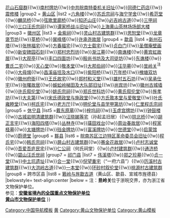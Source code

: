 {{Navbox
|name = 黄山市境内的安徽省文物保护单位
|title = [[安徽省文物保护单位#黄山市|黄山市境内的安徽省文物保护单位]]
|titlestyle =
|image =
|style = text-align:left;
|groupstyle = width:7em;text-align:center;
|state = {{{state<includeonly>|collapsed</includeonly>}}}
|above =
|group1 = [[屯溪区]]
|list1 = [[程氏宗祠覃思堂|程氏宗祠]]{{!w}}[[花山谜窟|花山石窟群]]{{!w}}[[南村牌坊]]{{!w}}[[中共皖南特委机关旧址]]{{!w}}[[同德仁|同德仁药店]]{{!w}}[[震修楼]]
|group2 = [[黄山区]]
|list2 =[[六角楼]]{{!w}}[[苏氏宗祠]]与[[海宁学舍]]{{!w}}[[希范堂]]{{!w}}[[麟凤桥]]{{!w}}[[弦歌里廊桥]]{{!w}}[[知还山庄]]{{!w}}[[必吉岭古道]]{{!w}}[[三甲祠]]{{!w}}[[三口汪氏宗祠]]{{!w}}[[谭家桥战斗旧址]]{{!w}}[[上海黄山茶林场场部大楼]]
|group3 = [[徽州区]]
|list3 = [[金紫祠]]{{!w}}[[灵山村|灵山村古建筑群]]{{!w}}[[思恕堂]]{{!w}}[[龙章褒节坊]]{{!w}}[[莘桥]]{{!w}}[[巽峰塔 (黄山)|巽峰塔]]{{!w}}[[许承尧故居]]
|group4 = [[歙县]]
|list4 =[[新州石塔]]{{!w}}[[张林福宅]]{{!w}}[[方春福宅]]{{!w}}[[方士载宅]]{{!w}}[[贞白里坊|贞白门]]{{!w}}[[圣僧庵壁画]]{{!w}}[[歙县博物馆|新安碑园石刻]]{{!w}}[[郑村忠烈坊]]{{!w}}[[渐江墓]]{{!w}}[[徽州府衙|南谯楼]]{{!w}}[[黄宾虹故居 (歙县)|黄宾虹故居]]{{!w}}[[大观亭]]{{!w}}[[丰口四面坊]]{{!w}}[[殷尚书坊及大司徒坊]]{{!w}}[[徽州府衙|东谯楼]]{{!w}}[[曹氏二宅]]{{!w}}[[天心堂]]{{!w}}[[敬本堂]]{{!w}}[[大邦伯祠]]{{!w}}[[汪华墓]]{{!w}}[[昱岭关]]<sup>注</sup>{{!w}}[[大母堨]]{{!w}}[[昌溪庙坦及水口]]{{!w}}[[紫阳桥]]{{!w}}[[万年桥 (歙县)|万年桥]]{{!w}}[[槐塘双坊]]{{!w}}[[徽州府衙]]{{!w}}[[王氏故宅]]{{!w}}[[郑村和义堂]]{{!w}}[[雄村五石坊]]{{!w}}[[吴承仕宅]]{{!w}}[[张曙故居]]{{!w}}[[蜈蚣岭梯田及大队部旧址]]{{!w}}[[尚宾坊]]{{!w}}[[歙县城墙|徽州古城墙]]{{!w}}[[许氏叙伦堂]]{{!w}}[[姚氏宗祠 (歙县)|姚氏宗祠]]{{!w}}[[郑氏世科坊]]{{!w}}[[黄氏叙伦堂]]{{!w}}[[旌孝坊]]{{!w}}[[大夫第 (歙县)|大夫第]]{{!w}}[[宋氏德政堂与施政堂]]{{!w}}[[方氏敦本堂与爱敬堂]]{{!w}}[[叶氏雍睦堂]]{{!w}}[[柯氏宅]]{{!w}}[[老方厅]]{{!w}}[[歙县文庙|明伦堂与县学甲第坊]]{{!w}}[[仁里程氏宗祠]]
|group5 = [[休宁县]]
|list5 =[[戴东原墓]]{{!w}}[[梓坞祠]]{{!w}}[[玉虚宫 (齐云山)|玉虚宫牌坊]]{{!w}}[[休宁县衙|钟鼓楼]]{{!w}}[[古城岩|古城岩明清建筑群]]{{!w}}[[汪晓娣等宅]]（孙起孟旧居）{{!w}}[[拱北桥 (休宁)|拱北桥]]{{!w}}[[胡正言故居|胡正言宅]]{{!w}}[[海阳四塔]]{{!w}}[[丛林寺]]{{!w}}[[璜田戏台]]{{!w}}[[周诒春故居]]{{!w}}[[程家柽墓]]{{!w}}[[太塘牌坊]]{{!w}}[[珰金牌坊]]{{!w}}[[富溪牌坊]]{{!w}}[[世德堂 (休宁)|世德堂]]{{!w}}[[启蒙馆]]{{!w}}[[蔚德堂]]
|group6 = [[黟县]]
|list6 = [[皖南苏区江边特区革命委员会旧址]]{{!w}}[[程氏宅]]{{!w}}[[韩氏宗祠]]{{!w}}[[屏山村|屏山村古建筑群]]{{!w}}[[赛金花故居]]{{!w}}[[志诚堂|卢村志诚堂]]{{!w}}[[吾爱吾庐|吾爱吾庐民宅]]{{!w}}[[仁公祠]]（何氏祠堂）{{!w}}[[卢村|卢村建筑群]]{{!w}}[[通济桥 (黟县)|通济桥]]{{!w}}[[碧山汪氏世祠]]
|group7 = [[祁门县]]
|list7 = [[伟溪塔]]{{!w}}[[郑之珍墓]]{{!w}}[[贞一堂]]{{!w}}[[中土坑遗址]]{{!w}}[[合一堂 (祁门)|合一堂]]{{!w}}[[倪望重宅]]（“一府六县”）{{!w}}[[历溪村|历溪村古建筑群]]{{!w}}[[大洪岭古道]]{{!w}}[[一本堂]]{{!w}}[[环砂村叙伦堂]]{{!w}}[[桃源村|桃源村古建筑群]]
|group8 = 跨市区县
|list8 = [[箬岭与旌歙古道]]（黄山区、歙县、宣城市旌德县）
|belowstyle= text-align:center
|below = 注：'''昱岭关'''位于浙皖交界，亦为浙江省文物保护单位。<br/>参见：'''[[安徽全国重点文物保护单位列表|安徽省境內的全国重点文物保护单位]]'''<br/>'''[[黄山市文物保护单位]]'''
}}<noinclude>
[[Category:中国导航模板]]
[[Category:安徽省文物保护单位模板|黄]]
[[Category:黄山文物保护单位]]
[[Category:黄山模板]]
</noinclude>